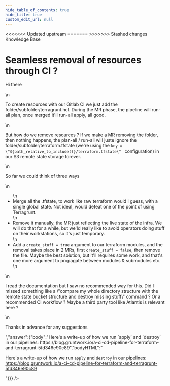 ```yaml
---
hide_table_of_contents: true
hide_title: true
custom_edit_url: null
---
```



<head>
<<<<<<< Updated upstream
  <link rel="canonical" href="https://github.com/tnn-gruntwork-io/knowledge-base/discussions/148" />
=======
  <link rel="canonical" href="https://github.com/tnn-gruntwork-io/knowledge-base/discussions/148" />
>>>>>>> Stashed changes
</head>

<CenterLayout>
<span className="searchCategory">Knowledge Base</span>
<h1>Seamless removal of resources through CI ?</h1>
<GitHub discussion={{"id":"D_kwDOF8slf84AOmxN","number":148,"author":{"login":"rgarrigue"},"title":"Seamless removal of resources through CI ?","body":"Hi there\r\n\r\nTo create resources with our Gitlab CI we just add the folder/subfolder/terragrunt.hcl. During the MR phase, the pipeline will run-all plan, once merged it'll run-all apply, all good.\r\n\r\nBut how do we remove resources ? If we make a MR removing the folder, then nothing happens, the plan-all / run-all will juste ignore the folder/subfolder/terraform.tfstate (we're using the `key = \"${path_relative_to_include()}/terraform.tfstate\"\r\n` configuration) in our S3 remote state storage forever.\r\n\r\nSo far we could think of three ways\r\n- Merge all the .tfstate, to work like raw terraform would I guess, with a single global state. Not ideal, would defeat one of the point of using Terragrunt.\r\n- Remove it manually, the MR just reflecting the live state of the infra. We will do that for a while, but we'ld really like to avoid operators doing stuff on their workstations, so it's just temporary.\r\n- Add a `create_stuff = true` argument to our terraform modules, and the removal takes place in 2 MRs, first `create_stuff = false`, then remove the file. Maybe the best solution, but it'll requires some work, and that's one more argument to propagate between modules & submodules etc.\r\n\r\nI read the documentation but I saw no recommended way for this. Did I missed something like a \"compare my whole directory structure with the remote state bucket structure and destroy missing stuff\" command ? Or a recommended CI workflow ? Maybe a third party tool like Atlantis is relevant here ?\r\n\r\nThanks in advance for any suggestions","bodyHTML":"<p dir=\"auto\">Hi there</p>\n<p dir=\"auto\">To create resources with our Gitlab CI we just add the folder/subfolder/terragrunt.hcl. During the MR phase, the pipeline will run-all plan, once merged it'll run-all apply, all good.</p>\n<p dir=\"auto\">But how do we remove resources ? If we make a MR removing the folder, then nothing happens, the plan-all / run-all will juste ignore the folder/subfolder/terraform.tfstate (we're using the <code class=\"notranslate\">key = \"${path_relative_to_include()}/terraform.tfstate\" </code> configuration) in our S3 remote state storage forever.</p>\n<p dir=\"auto\">So far we could think of three ways</p>\n<ul dir=\"auto\">\n<li>Merge all the .tfstate, to work like raw terraform would I guess, with a single global state. Not ideal, would defeat one of the point of using Terragrunt.</li>\n<li>Remove it manually, the MR just reflecting the live state of the infra. We will do that for a while, but we'ld really like to avoid operators doing stuff on their workstations, so it's just temporary.</li>\n<li>Add a <code class=\"notranslate\">create_stuff = true</code> argument to our terraform modules, and the removal takes place in 2 MRs, first <code class=\"notranslate\">create_stuff = false</code>, then remove the file. Maybe the best solution, but it'll requires some work, and that's one more argument to propagate between modules &amp; submodules etc.</li>\n</ul>\n<p dir=\"auto\">I read the documentation but I saw no recommended way for this. Did I missed something like a \"compare my whole directory structure with the remote state bucket structure and destroy missing stuff\" command ? Or a recommended CI workflow ? Maybe a third party tool like Atlantis is relevant here ?</p>\n<p dir=\"auto\">Thanks in advance for any suggestions</p>","answer":{"body":"Here's a write-up of how we run `apply` and `destroy` in our pipelines: https://blog.gruntwork.io/a-ci-cd-pipeline-for-terraform-and-terragrunt-5fd346e90c89","bodyHTML":"<p dir=\"auto\">Here's a write-up of how we run <code class=\"notranslate\">apply</code> and <code class=\"notranslate\">destroy</code> in our pipelines: <a href=\"https://blog.gruntwork.io/a-ci-cd-pipeline-for-terraform-and-terragrunt-5fd346e90c89\" rel=\"nofollow\">https://blog.gruntwork.io/a-ci-cd-pipeline-for-terraform-and-terragrunt-5fd346e90c89</a></p>"}}} />

</CenterLayout>
  

<!-- ##DOCS-SOURCER-START
{
  "sourcePlugin": "github-discussions",
  "hash": "f00fb57c159cf4a2f90d00e5c9c4523e"
}
##DOCS-SOURCER-END -->
